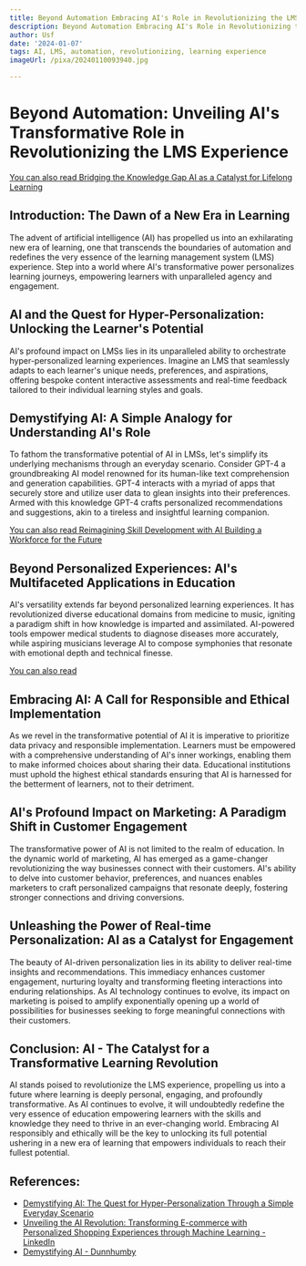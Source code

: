 ```yaml
---
title: Beyond Automation Embracing AI's Role in Revolutionizing the LMS Experience
description: Beyond Automation Embracing AI's Role in Revolutionizing the LMS Experience
author: Usf
date: '2024-01-07'
tags: AI, LMS, automation, revolutionizing, learning experience
imageUrl: /pixa/20240110093940.jpg

---
```

# Beyond Automation: Unveiling AI's Transformative Role in Revolutionizing the LMS Experience

[You can also  read Bridging the Knowledge Gap AI as a Catalyst for Lifelong Learning](Bridging%20the%20Knowledge%20Gap%20AI%20as%20a%20Catalyst%20for%20Lifelong%20Learning)


## Introduction: The Dawn of a New Era in Learning

The advent  of artificial  intelligence (AI) has propelled us into an exhilarating new era of learning, one that transcends the boundaries of automation and redefines the  very essence  of the learning management system (LMS) experience. Step into a  world  where AI's transformative power personalizes learning journeys, empowering learners with unparalleled  agency and engagement.

## AI and the Quest for Hyper-Personalization: Unlocking the Learner's  Potential

AI's profound impact on LMSs lies in its unparalleled ability to orchestrate hyper-personalized  learning  experiences. Imagine an LMS that seamlessly adapts to  each learner's  unique needs, preferences, and aspirations, offering bespoke content interactive assessments and real-time feedback tailored to their individual learning styles and goals.

## Demystifying AI: A Simple Analogy for Understanding AI's Role

To fathom the transformative potential  of AI in LMSs, let's simplify its underlying mechanisms through an everyday scenario. Consider GPT-4 a groundbreaking AI model renowned for its human-like text  comprehension and  generation capabilities. GPT-4 interacts with  a myriad of apps that securely store and utilize user data to glean insights into their preferences. Armed with this knowledge GPT-4 crafts personalized recommendations and  suggestions, akin to a tireless and insightful learning companion.

[You can  also read Reimagining Skill Development with AI Building a Workforce  for the Future](Reimagining%20Skill%20Development%20with%20AI%20Building%20a%20Workforce%20for%20the%20Future)


## Beyond Personalized  Experiences: AI's Multifaceted Applications in Education

AI's versatility extends far beyond personalized  learning experiences. It has revolutionized  diverse educational domains from medicine to music, igniting a paradigm shift in how knowledge is imparted and assimilated. AI-powered tools empower  medical students  to diagnose diseases more accurately, while aspiring  musicians leverage AI to compose symphonies that resonate with emotional depth and technical finesse.

[You can also read ]()


## Embracing AI: A Call for Responsible and Ethical Implementation

As we revel in the  transformative potential of AI it is imperative to prioritize data privacy and responsible implementation. Learners  must be empowered with a comprehensive understanding of AI's inner workings,  enabling them to make informed choices about sharing their data. Educational institutions  must uphold the highest ethical standards ensuring that AI is harnessed for the betterment of learners,  not  to their detriment.

## AI's Profound Impact on Marketing: A  Paradigm  Shift in  Customer Engagement

The transformative  power of AI is not limited to the realm of education. In the dynamic world  of marketing, AI has emerged  as a game-changer  revolutionizing the way businesses connect with their customers. AI's ability to  delve into customer behavior, preferences, and nuances  enables marketers  to craft personalized campaigns  that resonate deeply, fostering stronger connections  and driving  conversions.

## Unleashing the Power of Real-time Personalization: AI as a Catalyst for Engagement

The beauty  of  AI-driven personalization lies in its ability to deliver real-time insights and recommendations. This immediacy enhances customer engagement, nurturing loyalty and transforming fleeting interactions into enduring relationships. As AI  technology continues to evolve, its impact on marketing is poised to amplify exponentially opening up a world of possibilities for businesses seeking to  forge meaningful connections with their customers.

## Conclusion: AI - The Catalyst for a Transformative  Learning Revolution

AI stands poised to revolutionize  the LMS experience,  propelling us into a future where learning  is deeply personal, engaging, and profoundly transformative. As AI continues  to evolve, it will undoubtedly redefine the very essence of education  empowering learners  with the skills  and knowledge they need to thrive in an ever-changing world. Embracing AI responsibly and ethically will be the key to unlocking its full  potential ushering in a new era of learning that empowers individuals to reach their  fullest potential.

## References:
- [Demystifying AI: The Quest for Hyper-Personalization Through a Simple Everyday Scenario](https://www.linkedin.com/pulse/demystifying-ai-quest-hyper-personalization-through-simple-i-kenney)
- [Unveiling the AI Revolution: Transforming E-commerce with Personalized Shopping Experiences through Machine Learning - LinkedIn](https://www.linkedin.com/pulse/unveiling-ai-revolution-transforming-e-commerce-sqjyf?trk=article-ssr-frontend-pulse_more-articles_related-content-card)
- [Demystifying AI - Dunnhumby](https://www.dunnhumby.com/resources/blog/science-data/en/demystifying-ai/)
